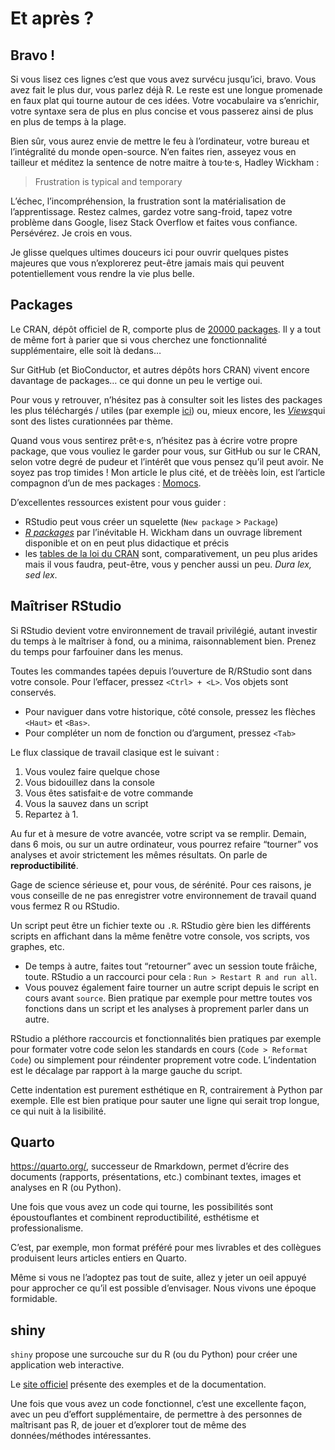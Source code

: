 # Et après ?

## Bravo !

Si vous lisez ces lignes c'est que vous avez survécu jusqu'ici, bravo. Vous avez fait le plus dur, vous parlez déjà R. Le reste est une longue promenade en faux plat qui tourne autour de ces idées. Votre vocabulaire va s'enrichir, votre syntaxe sera de plus en plus concise et vous passerez ainsi de plus en plus de temps à la plage.

Bien sûr, vous aurez envie de mettre le feu à l'ordinateur, votre bureau et l'intégralité du monde open-source. N'en faites rien, asseyez vous en tailleur et méditez la sentence de notre maitre à tou·te·s, Hadley Wickham :

> Frustration is typical and temporary

L'échec, l'incompréhension, la frustration sont la matérialisation de l'apprentissage. Restez calmes, gardez votre sang-froid, tapez votre problème dans Google, lisez Stack Overflow et faites vous confiance. Persévérez. Je crois en vous.

Je glisse quelques ultimes douceurs ici pour ouvrir quelques pistes majeures que vous n'explorerez peut-être jamais mais qui peuvent potentiellement vous rendre la vie plus belle.

## Packages

Le CRAN, dépôt officiel de R, comporte plus de [20000 packages](https://cran.r-project.org/web/packages/). Il y a tout de même fort à parier que si vous cherchez une fonctionnalité supplémentaire, elle soit là dedans...

Sur GitHub (et BioConductor, et autres dépôts hors CRAN) vivent encore davantage de packages... ce qui donne un peu le vertige oui.

Pour vous y retrouver, n'hésitez pas à consulter soit les listes des packages les plus téléchargés / utiles (par exemple [ici](https://support.posit.co/hc/en-us/articles/201057987-Quick-list-of-useful-R-packages)) ou, mieux encore, les [*Views*](https://cran.r-project.org/web/views/)qui sont des listes curationnées par thème.

Quand vous vous sentirez prêt·e·s, n'hésitez pas à écrire votre propre package, que vous vouliez le garder pour vous, sur GitHub ou sur le CRAN, selon votre degré de pudeur et l'intérêt que vous pensez qu'il peut avoir. Ne soyez pas trop timides ! Mon article le plus cité, et de trèèès loin, est l'article compagnon d'un de mes packages : [Momocs](https://www.jstatsoft.org/article/view/v056i13).

D'excellentes ressources existent pour vous guider :

* RStudio peut vous créer un squelette (`New package` > `Package`)
* [_R packages_](https://r-pkgs.org/) par l'inévitable H. Wickham dans un ouvrage librement disponible et on en peut plus didactique et précis
* les [tables de la loi du CRAN](https://cran.r-project.org/web/packages/policies.html) sont, comparativement, un peu plus arides mais il vous faudra, peut-être, vous y pencher aussi un peu. _Dura lex, sed lex_.


## Maîtriser RStudio

Si RStudio devient votre environnement de travail privilégié, autant investir du temps à le maîtriser à fond, ou a minima, raisonnablement bien. Prenez du temps pour farfouiner dans les menus.

Toutes les commandes tapées depuis l'ouverture de R/RStudio sont dans votre console. Pour l'effacer, pressez `<Ctrl> + <L>`. Vos objets sont conservés.

-   Pour naviguer dans votre historique, côté console, pressez les flèches `<Haut>` et `<Bas>`.
-   Pour compléter un nom de fonction ou d'argument, pressez `<Tab>`

Le flux classique de travail clasique est le suivant :

1.  Vous voulez faire quelque chose
2.  Vous bidouillez dans la console
3.  Vous êtes satisfait·e de votre commande
4.  Vous la sauvez dans un script
5.  Repartez à 1.

Au fur et à mesure de votre avancée, votre script va se remplir. Demain, dans 6 mois, ou sur un autre ordinateur, vous pourrez refaire "tourner" vos analyses et avoir strictement les mêmes résultats. On parle de **reproductibilité**.

Gage de science sérieuse et, pour vous, de sérénité. Pour ces raisons, je vous conseille de ne pas enregistrer votre environnement de travail quand vous fermez R ou RStudio.

Un script peut être un fichier texte ou `.R`. RStudio gère bien les différents scripts en affichant dans la même fenêtre votre console, vos scripts, vos graphes, etc.

-   De temps à autre, faites tout "retourner" avec un session toute frâiche, toute. RStudio a un raccourci pour cela : `Run > Restart R and run all`.
-   Vous pouvez également faire tourner un autre script depuis le script en cours avant `source`. Bien pratique par exemple pour mettre toutes vos fonctions dans un script et les analyses à proprement parler dans un autre.

RStudio a pléthore raccourcis et fonctionnalités bien pratiques par exemple pour formater votre code selon les standards en cours (`Code > Reformat Code`) ou simplement pour réindenter proprement votre code. L'indentation est le décalage par rapport à la marge gauche du script.

Cette indentation est purement esthétique en R, contrairement à Python par exemple. Elle est bien pratique pour sauter une ligne qui serait trop longue, ce qui nuit à la lisibilité.

## Quarto

[https://quarto.org/](Quarto), successeur de Rmarkdown, permet d'écrire des documents (rapports, présentations, etc.) combinant textes, images et analyses en R (ou Python).

Une fois que vous avez un code qui tourne, les possibilités sont époustouflantes et combinent reproductibilité, esthétisme et professionalisme.

C'est, par exemple, mon format préféré pour mes livrables et des collègues produisent leurs articles entiers en Quarto.

Même si vous ne l'adoptez pas tout de suite, allez y jeter un oeil appuyé pour approcher ce qu'il est possible d'envisager. Nous vivons une époque formidable.

## shiny

`shiny` propose une surcouche sur du R (ou du Python) pour créer une application web interactive.

Le [site officiel](https://shiny.posit.co/) présente des exemples et de la documentation.

Une fois que vous avez un code fonctionnel, c'est une excellente façon, avec un peu d'effort supplémentaire, de permettre à des personnes de maîtrisant pas R, de jouer et d'explorer tout de même des données/méthodes intéressantes.



